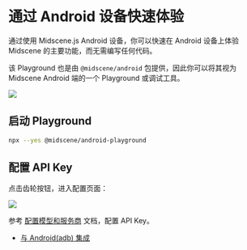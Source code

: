 
# 通过 Android 设备快速体验

通过使用 Midscene.js Android 设备，你可以快速在 Android 设备上体验 Midscene 的主要功能，而无需编写任何代码。

该 Playground 也是由 `@midscene/android` 包提供，因此你可以将其视为 Midscene  Android 端的一个 Playground 或调试工具。

![](/android-playground.png)

<PrepareAndroid />

## 启动 Playground

```bash
npx --yes @midscene/android-playground
```

## 配置 API Key

点击齿轮按钮，进入配置页面：

![](/android-set-env.png)

参考 [配置模型和服务商](./model-provider) 文档，配置 API Key。

<StartExperience />

* [与 Android(adb) 集成](./integrate-with-android)
